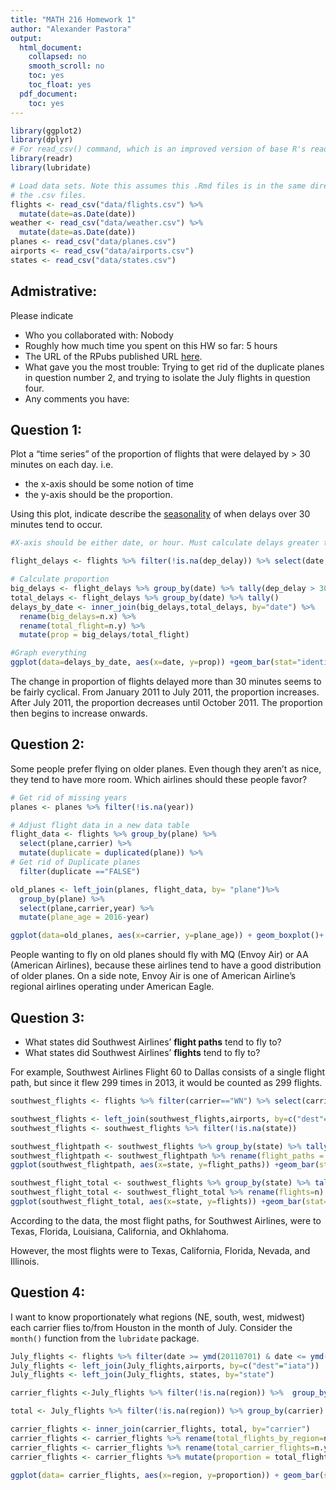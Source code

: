 ```yaml
---
title: "MATH 216 Homework 1"
author: "Alexander Pastora"
output:
  html_document:
    collapsed: no
    smooth_scroll: no
    toc: yes
    toc_float: yes
  pdf_document:
    toc: yes
---
```


```r
library(ggplot2)
library(dplyr)
# For read_csv() command, which is an improved version of base R's read.csv()
library(readr) 
library(lubridate)

# Load data sets. Note this assumes this .Rmd files is in the same directory as
# the .csv files.
flights <- read_csv("data/flights.csv") %>% 
  mutate(date=as.Date(date))
weather <- read_csv("data/weather.csv") %>% 
  mutate(date=as.Date(date))
planes <- read_csv("data/planes.csv")
airports <- read_csv("data/airports.csv")
states <- read_csv("data/states.csv")
```





## Admistrative:

Please indicate

* Who you collaborated with: Nobody
* Roughly how much time you spent on this HW so far: 5 hours
* The URL of the RPubs published URL [here](http://rpubs.com/pinkfan9999/Pre-HW1).
* What gave you the most trouble: Trying to get rid of the duplicate planes in question number 2, and trying to isolate the July flights in question four.
* Any comments you have:





## Question 1:

Plot a "time series" of the proportion of flights that were delayed by > 30 minutes on each day.  i.e.
 
* the x-axis should be some notion of time
* the y-axis should be the proportion.

Using this plot, indicate describe the
[seasonality](https://en.wikipedia.org/wiki/Seasonality) of when delays over 30
minutes tend to occur.

```r
#X-axis should be either date, or hour. Must calculate delays greater than 30 min.

flight_delays <- flights %>% filter(!is.na(dep_delay)) %>% select(date,dep_delay)

# Calculate proportion
big_delays <- flight_delays %>% group_by(date) %>% tally(dep_delay > 30)
total_delays <- flight_delays %>% group_by(date) %>% tally()
delays_by_date <- inner_join(big_delays,total_delays, by="date") %>% 
  rename(big_delays=n.x) %>% 
  rename(total_flight=n.y) %>% 
  mutate(prop = big_delays/total_flight)

#Graph everything
ggplot(data=delays_by_date, aes(x=date, y=prop)) +geom_bar(stat="identity") + geom_smooth(se=FALSE) + xlab("Date") + ylab("Proportion of Flights Delayed > 30 minutes")
```

The change in proportion of flights delayed more than 30 minutes seems to be fairly cyclical. From January 2011 to July 2011, the proportion increases. After July 2011, the proportion decreases until October 2011. The proportion then begins to increase onwards. 


## Question 2:

Some people prefer flying on older planes.  Even though they aren't as nice,
they tend to have more room.  Which airlines should these people favor?

```r
# Get rid of missing years
planes <- planes %>% filter(!is.na(year))

# Adjust flight data in a new data table
flight_data <- flights %>% group_by(plane) %>% 
  select(plane,carrier) %>%
  mutate(duplicate = duplicated(plane)) %>% 
# Get rid of Duplicate planes
  filter(duplicate =="FALSE")

old_planes <- left_join(planes, flight_data, by= "plane")%>% 
  group_by(plane) %>% 
  select(plane,carrier,year) %>% 
  mutate(plane_age = 2016-year)

ggplot(data=old_planes, aes(x=carrier, y=plane_age)) + geom_boxplot()+ xlab("Airline Carrier") +ylab("Plane Age (Years)") 
```

People wanting to fly on old planes should fly with MQ (Envoy Air) or AA (American Airlines), because these airlines tend to have a good distribution of older planes. On a side note, Envoy Air is one of American Airline's regional airlines operating under American Eagle.



## Question 3:

* What states did Southwest Airlines' **flight paths** tend to fly to?
* What states did Southwest Airlines' **flights** tend to fly to?

For example, Southwest Airlines Flight 60 to Dallas consists of a single flight
path, but since it flew 299 times in 2013, it would be counted as 299 flights.

```r
southwest_flights <- flights %>% filter(carrier=="WN") %>% select(carrier,flight, dest, time)

southwest_flights <- left_join(southwest_flights,airports, by=c("dest"="iata"))
southwest_flights <- southwest_flights %>% filter(!is.na(state))

southwest_flightpath <- southwest_flights %>% group_by(state) %>% tally()
southwest_flightpath <- southwest_flightpath %>% rename(flight_paths = n)
ggplot(southwest_flightpath, aes(x=state, y=flight_paths)) +geom_bar(stat="identity") + ggtitle("Southwest Flight Paths")

southwest_flight_total <- southwest_flights %>% group_by(state) %>% tally(time)
southwest_flight_total <- southwest_flight_total %>% rename(flights=n)
ggplot(southwest_flight_total, aes(x=state, y=flights)) +geom_bar(stat="identity") +ggtitle("Southwest Flights")

```

According to the data, the most flight paths, for Southwest Airlines, were to Texas, Florida, Louisiana, California, and Okhlahoma. 

However, the most flights were to Texas, California, Florida, Nevada, and Illinois.


## Question 4:

I want to know proportionately what regions (NE, south, west, midwest) each 
carrier flies to/from Houston in the month of July.  Consider the `month()`
function from the `lubridate` package.

```r

July_flights <- flights %>% filter(date >= ymd(20110701) & date <= ymd(20110731))
July_flights <- left_join(July_flights,airports, by=c("dest"="iata"))
July_flights <- left_join(July_flights, states, by="state")

carrier_flights <-July_flights %>% filter(!is.na(region)) %>%  group_by(carrier, region)  %>% tally()

total <- July_flights %>% filter(!is.na(region)) %>% group_by(carrier) %>% tally()

carrier_flights <- inner_join(carrier_flights, total, by="carrier")
carrier_flights <- carrier_flights %>% rename(total_flights_by_region=n.x) 
carrier_flights <- carrier_flights %>% rename(total_carrier_flights=n.y)
carrier_flights <- carrier_flights %>% mutate(proportion = total_flights_by_region/total_carrier_flights)

ggplot(data= carrier_flights, aes(x=region, y=proportion)) + geom_bar(stat="identity") + facet_wrap(~carrier)

```
